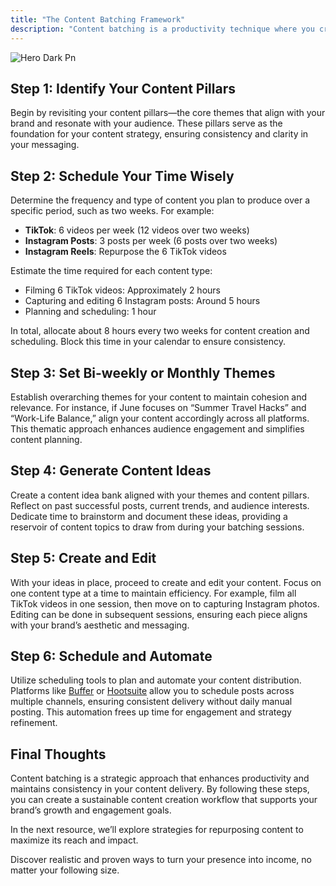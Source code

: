```yaml
---
title: "The Content Batching Framework"
description: "Content batching is a productivity technique where you create a batch of content in a single session, allowing you to maintain consistency and reduce the stress of daily content creation.f your new file."
---
```


![Hero Dark Pn](/images/hero-dark.png)

## **Step 1: Identify Your Content Pillars**

Begin by revisiting your content pillars—the core themes that align with your brand and resonate with your audience. These pillars serve as the foundation for your content strategy, ensuring consistency and clarity in your messaging.

## **Step 2: Schedule Your Time Wisely**

Determine the frequency and type of content you plan to produce over a specific period, such as two weeks. For example:

- **TikTok**: 6 videos per week (12 videos over two weeks)
- **Instagram Posts**: 3 posts per week (6 posts over two weeks)
- **Instagram Reels**: Repurpose the 6 TikTok videos

Estimate the time required for each content type:

- Filming 6 TikTok videos: Approximately 2 hours
- Capturing and editing 6 Instagram posts: Around 5 hours
- Planning and scheduling: 1 hour

In total, allocate about 8 hours every two weeks for content creation and scheduling. Block this time in your calendar to ensure consistency.

## **Step 3: Set Bi-weekly or Monthly Themes**

Establish overarching themes for your content to maintain cohesion and relevance. For instance, if June focuses on “Summer Travel Hacks” and “Work-Life Balance,” align your content accordingly across all platforms. This thematic approach enhances audience engagement and simplifies content planning.

## **Step 4: Generate Content Ideas**

Create a content idea bank aligned with your themes and content pillars. Reflect on past successful posts, current trends, and audience interests. Dedicate time to brainstorm and document these ideas, providing a reservoir of content topics to draw from during your batching sessions.

## **Step 5: Create and Edit**

With your ideas in place, proceed to create and edit your content. Focus on one content type at a time to maintain efficiency. For example, film all TikTok videos in one session, then move on to capturing Instagram photos. Editing can be done in subsequent sessions, ensuring each piece aligns with your brand’s aesthetic and messaging.

## **Step 6: Schedule and Automate**

Utilize scheduling tools to plan and automate your content distribution. Platforms like [Buffer](https://buffer.com/) or [Hootsuite](https://www.hootsuite.com/) allow you to schedule posts across multiple channels, ensuring consistent delivery without daily manual posting. This automation frees up time for engagement and strategy refinement.

## **Final Thoughts**

Content batching is a strategic approach that enhances productivity and maintains consistency in your content delivery. By following these steps, you can create a sustainable content creation workflow that supports your brand’s growth and engagement goals.

In the next resource, we’ll explore strategies for repurposing content to maximize its reach and impact.

<Card title="5 Ways to Monetize Your Online Presence" icon="money-bills" iconType="duotone">
  Discover realistic and proven ways to turn your presence into income, no matter your following size.
</Card>